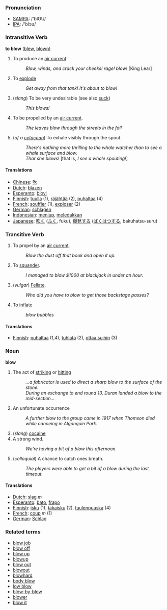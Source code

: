 === Pronunciation ===
*[[w:SAMPA|SAMPA]]: /'blOU/
*[[w:IPA|IPA]]: /'blɔʊ/

=== Intransitive Verb ===

'''to blow''' ([[blew]], [[blown]])

# To produce an [[air current]]
#: ''Blow, winds, and crack your cheeks! rage! blow!'' [King Lear]
# To [[explode]]
#: ''Get away from that tank!  It's about to blow!''
# (''slang'') To be very undesirable (see also [[suck]])
#: ''This blows!''
# To be propelled by an [[air current]].
#: ''The leaves blow through the streets in the fall''
# (''of a [[cetacean]]'') To exhale visibly through the spout.
#: ''There's nothing more thrilling to the whale watcher than to see a whale surface and blow.''
#: ''Thar she blows!'' [that is, ''I see a whale spouting!'']

==== Translations ====
*[[Chinese]]: [[吹]]
*[[Dutch]]: [[blazen]]
*[[Esperanto]]: [[blovi]]
*[[Finnish]]: [[tuulla]] (1), [[räjähtää]] (2), [[puhaltaa]] (4)
*[[French]]: [[souffler]] (1), [[exploser]] (2)
*[[German]]: [[schlagen]]
*[[Indonesian]]: [[tiup|meniup]], [[ledak|meledakkan]]
*[[Japanese]]: [[吹く]] ([[ふく]], fuku), [[爆発]]する ([[ばくはつ]]する, bakuhatsu-suru)

=== Transitive Verb ===

# To propel by an [[air current]].
#: ''Blow the dust off that book and open it up.''
# To [[squander]].
#: ''I managed to blow $1000 at blackjack in under an hour.''
# (''vulgar'') [[Fellate]].
#: ''Who did you have to blow to get those backstage passes?''
# To [[inflate]]
#: ''blow bubbles''

==== Translations ====
*[[Finnish]]: [[puhaltaa]] (1,4), [[tuhlata]] (2), [[ottaa suihin]] (3)

=== Noun ===

'''blow'''

# The act of [[strike|striking]] or [[hit]]ting
#: ''...a fabricator is used to direct a sharp blow to the surface of the stone.''
#: ''During an exchange to end round 13, Duran landed a blow to the mid-section...''
# An unfortunate occurrence
#: ''A further blow to the group came in 1917 when Thomson died while canoeing in Algonquin Park.''
# (''slang'') [[cocaine]]
# A strong wind.
#: ''We're having a bit of a blow this afternoon.''
# (''colloquial'') A chance to catch ones breath.
#: ''The players were able to get a bit of a blow during the last timeout.''

==== Translations ====
*[[Dutch]]: [[slag]] ''m''
*[[Esperanto]]: [[bato]], [[frapo]]
*[[Finnish]]: [[isku]] (1), [[takaisku]] (2), [[tuulenpuuska]] (4)
*[[French]]: [[coup]] ''m'' (1)
*[[German]]: [[Schlag]]

=== Related terms ===

*[[blow job]]
*[[blow off]]
*[[blow up]]
*[[blowup]]
*[[blow out]]
*[[blowout]]
*[[blowhard]]
*[[body blow]]
*[[low blow]]
*[[blow-by-blow]]
*[[blower]]
*[[blow it]]